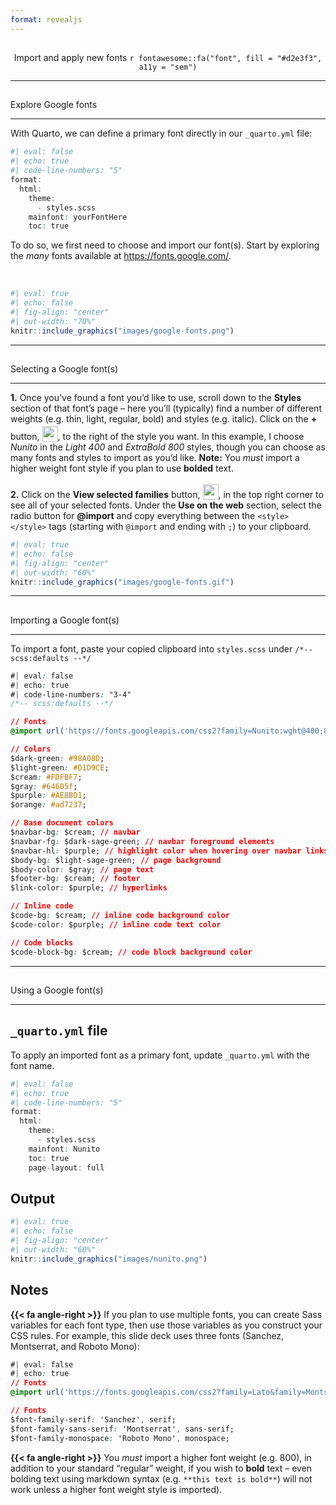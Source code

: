 ```yaml
---
format: revealjs
---
```


##  {#fonts data-menu-title="Fonts" background="#053660"}

<div class="page-center">
<center><div class="custom-subtitle2">Import and apply new fonts `r fontawesome::fa("font", fill = "#d2e3f3", a11y = "sem")` </div></center>
</div>

---

## {#explore-fonts data-menu-title="Explore"}

[Explore Google fonts]{.slide-title}

<hr>

::: {.body-text .topbr}
With Quarto, we can define a primary font directly in our `_quarto.yml` file:
:::

```r
#| eval: false
#| echo: true
#| code-line-numbers: "5"
format:
  html:
    theme: 
      - styles.scss
    mainfont: yourFontHere
    toc: true
```

::: {.body-text .topbr .bottombr}
To do so, we first need to choose and import our font(s). Start by exploring the *many* fonts available at <https://fonts.google.com/>.
:::

<br>

```r
#| eval: true 
#| echo: false
#| fig-align: "center"
#| out-width: "70%" 
knitr::include_graphics("images/google-fonts.png")
```

---

## {#select-fonts data-menu-title="Select Fonts"}

[Selecting a Google font(s)]{.slide-title-smaller}

<hr>

::: {.caption-text .topbr .bottombr}
**1.** Once you've found a font you'd like to use, scroll down to the **Styles** section of that font's page -- here you'll (typically) find a number of different weights (e.g. thin, light, regular, bold) and styles (e.g. italic). Click on the **+** button, <img src="images/gf+.png" alt="" style="display: inline-block; margin: 0; position: relative; top: 3px; width:25px;height:25px;"/>, to the right of the style you want. In this example, I choose *Nunito* in the *Light 400* and *ExtraBold 800* styles, though you can choose as many fonts and styles to import as you'd like. **Note:** You *must* import a higher weight font style if you plan to use **bolded** text.
:::

::: {.caption-text .topbr .bottombr}
**2.** Click on the **View selected families** button, <img src="images/view-fonts.png" alt="" style="display: inline-block; margin: 0; position: relative; top: 3px; width:25px;height:25px;"/>, in the top right corner to see all of your selected fonts. Under the **Use on the web** section, select the radio button for **@import** and copy everything between the `<style> </style>` tags (starting with `@import` and ending with `;`) to your clipboard.
:::

```r
#| eval: true 
#| echo: false
#| fig-align: "center"
#| out-width: "60%" 
knitr::include_graphics("images/google-fonts.gif")
```

---

## {#import-fonts data-menu-title="Import fonts"}

[Importing a Google font(s)]{.slide-title}

<hr>

::: {.body-text .topbr .bottombr}
To import a font, paste your copied clipboard into `styles.scss` under `/*-- scss:defaults --*/`
:::

```css
#| eval: false
#| echo: true
#| code-line-numbers: "3-4"
/*-- scss:defaults --*/

// Fonts
@import url('https://fonts.googleapis.com/css2?family=Nunito:wght@400;800&display=swap');

// Colors
$dark-green: #98A08D;
$light-green: #D1D9CE;
$cream: #FDFBF7;
$gray: #64605f;
$purple: #AE8BD1;
$orange: #ad7237;

// Base document colors
$navbar-bg: $cream; // navbar
$navbar-fg: $dark-sage-green; // navbar foreground elements
$navbar-hl: $purple; // highlight color when hovering over navbar links
$body-bg: $light-sage-green; // page background 
$body-color: $gray; // page text 
$footer-bg: $cream; // footer 
$link-color: $purple; // hyperlinks 

// Inline code
$code-bg: $cream; // inline code background color
$code-color: $purple; // inline code text color

// Code blocks
$code-block-bg: $cream; // code block background color

```

---

## {#use-fonts data-menu-title="Use fonts"}

[Using a Google font(s)]{.slide-title}

<hr>

::: {.panel-tabset}
## `_quarto.yml` file

::: {.body-text .topbr .bottombr}
To apply an imported font as a primary font, update `_quarto.yml` with the font name.
:::

```r
#| eval: false
#| echo: true
#| code-line-numbers: "5"
format:
  html:
    theme: 
      - styles.scss
    mainfont: Nunito
    toc: true
    page-layout: full
```

## Output

```r
#| eval: true 
#| echo: false
#| fig-align: "center"
#| out-width: "60%" 
knitr::include_graphics("images/nunito.png")
```

## Notes

::: {.body-text .topbr .bottombr}
**{{< fa angle-right >}}** If you plan to use multiple fonts, you can create Sass variables for each font type, then use those variables as you construct your CSS rules. For example, this slide deck uses three fonts (Sanchez, Montserrat, and Roboto Mono):
:::

```css
#| eval: false
#| echo: true
// Fonts
@import url('https://fonts.googleapis.com/css2?family=Lato&family=Montserrat&family=Nunito+Sans:wght@200&family=Roboto+Mono:wght@300&family=Sanchez&display=swap');

// Fonts
$font-family-serif: 'Sanchez', serif; 
$font-family-sans-serif: 'Montserrat', sans-serif; 
$font-family-monospace: 'Roboto Mono', monospace;
```

::: {.body-text .topbr .bottombr}
**{{< fa angle-right >}}** You *must* import a higher font weight (e.g. 800), in addition to your standard "regular" weight, if you wish to **bold** text -- even bolding text using markdown syntax (e.g. `**this text is bold**`) will not work unless a higher font weight style is imported). 
:::

:::



